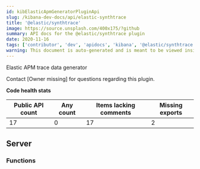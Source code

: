 ```yaml
---
id: kibElasticApmGeneratorPluginApi
slug: /kibana-dev-docs/api/elastic-synthtrace
title: '@elastic/synthtrace'
image: https://source.unsplash.com/400x175/?github
summary: API docs for the @elastic/synthtrace plugin
date: 2020-11-16
tags: ['contributor', 'dev', 'apidocs', 'kibana', '@elastic/synthtrace']
warning: This document is auto-generated and is meant to be viewed inside our experimental, new docs system. Reach out in #docs-engineering for more info.
---
```



Elastic APM trace data generator

Contact [Owner missing] for questions regarding this plugin.

**Code health stats**

| Public API count | Any count | Items lacking comments | Missing exports |
| ---------------- | --------- | ---------------------- | --------------- |
| 17               | 0         | 17                     | 2               |

## Server

### Functions

<DocDefinitionList data={elasticApmGeneratorObj.server.functions} />

